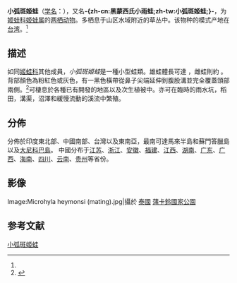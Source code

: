 {{NoteTA|G1=LS}}
{{noteTA
|T=zh-cn:小弧斑姬蛙; zh-tw:黑蒙西氏小雨蛙;
|1=zh-cn:小弧斑姬蛙; zh-tw:黑蒙西氏小雨蛙;
|2=zh-cn:姬蛙科; zh-tw:狹口蛙科;
}}
{{Speciesbox
| name = 小弧斑姬蛙
| status = LC 
| status_system = iucn3.1
| status_ref = <ref name=iucn>{{IUCN2010|version=2010.3| assessors = Peter Paul van Dijk, Djoko Iskandar,  Lue Kuangyang, Chou Wenhao, Geng Baorong, Zhao Ermi, Sushil Dutta | year =  2004 | id = 57882 | title = Microhyla heymonsi |downloaded =  2010-9-16}}</ref>
| image = Microhyla heymonsi.jpg
| image_width = 290px
| genus = Microhyla
| species = heymonsi
| authority = (Vogt, 1911)<ref name='id5065'>{{cite web| url =http://www.bioinfo.cn/db05/BjdwSpecies.php?action=view&id=5065| title =小弧斑姬蛙| work =《中国动物物种编目数据库》| publisher =中国科学院微生物研究所| author =中国科学院动物研究所| accessdate =2009-04-11| deadurl =yes| archiveurl =https://web.archive.org/web/20160305060430/http://www.bioinfo.cn/db05/BjdwSpecies.php?action=view&id=5065| archivedate =2016-03-05}}</ref>
}}

'''小弧斑姬蛙'''（[[学名|学名]]：{{lang|la|''Microhyla heymonsi''}}），又名'''-{zh-cn:黑蒙西氏小雨蛙;zh-tw:小弧斑姬蛙;}-'''，为[[姬蛙科|姬蛙科]][[姬蛙属|姬蛙属]]的[[两栖动物|两栖动物]]。多栖息于山区水域附近的草丛中。该物种的模式产地在[[台湾|台湾]]。<ref name='id5065'/>

==描述==
如同[[姬蛙科|姬蛙科]]其他成員，''小弧斑姬蛙''是一種小型蛙類。雄蛙體長可達 {{convert|16|-|21|mm|abbr=on}}，雌蛙則約 {{convert|22|-|26|mm|abbr=on}}。背部顏色為粉紅色或灰色，有一黑色橫帶從鼻子尖端延伸到腹股溝並完全覆蓋頭部兩側。<ref name=ARPM>{{cite web |url=http://www.iwana.com.my/herpweb/page.php?pageid=s_foundk&s_id=41&search1=Microhyla%20heymonsi&species=Microhyla%20heymonsi&submit=Search! |title=''Microhyla heymonsi'' |work=Amphibians and Reptiles of Peninsular Malaysia |accessdate=16 June 2013 }}{{Dead link|date=2019年5月 |bot=InternetArchiveBot |fix-attempted=yes }}</ref>可棲息於各種已有開發的地區以及次生植被中。亦可在臨時的雨水坑，稻田，溝渠，沼澤和緩慢流動的溪流中繁殖。

==分佈==
分佈於印度東北部、中國南部、台灣以及東南亞，最南可達馬來半島和蘇門答臘島以及[[Great_Nicobar_Island|大尼科巴島]]。
中國分布于[[江苏|江苏]]、[[浙江|浙江]]、[[安徽|安徽]]、[[福建|福建]]、[[江西|江西]]、[[湖南|湖南]]、[[广东|广东]]、[[广西|广西]]、[[海南|海南]]、[[四川|四川]]、[[云南|云南]]、[[贵州|贵州]]等省份。

==影像==
<gallery>
Image:Microhyla heymonsi (mating).jpg|攝於 [[泰國|泰國]] [[Phu_Kradueng_National_Park|蒲卡鈴國家公園]]
</gallery>

== 参考文献 ==
{{reflist}}
{{commons|Microhyla heymonsi}}
{{Wikispecies|Microhyla heymonsi}}
{{Taxonbar|from=Q3020622}}

[[Category:姬蛙属|小弧斑姬蛙]]